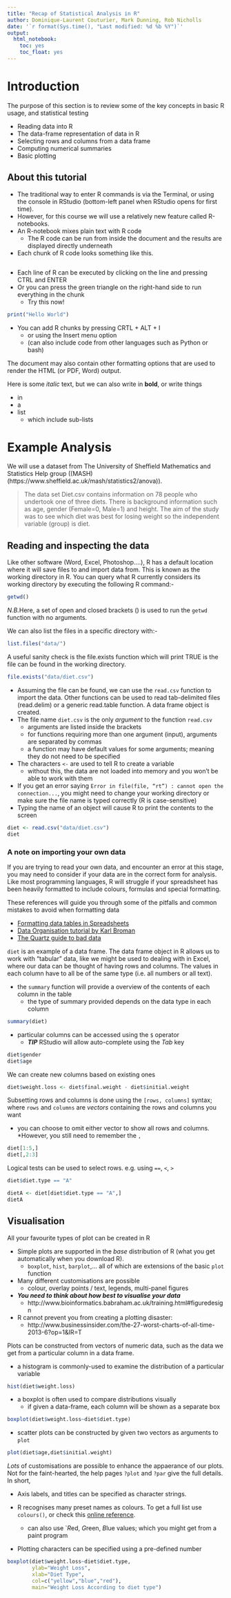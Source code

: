 ```yaml
---
title: "Recap of Statistical Analysis in R"
author: Dominique-Laurent Couturier, Mark Dunning, Rob Nicholls
date: '`r format(Sys.time(), "Last modified: %d %b %Y")`'
output:
  html_notebook:
    toc: yes
    toc_float: yes
---
```


# Introduction

The purpose of this section is to review some of the key concepts in basic R usage, and statistical testing

- Reading data into R
- The data-frame representation of data in R
- Selecting rows and columns from a data frame
- Computing numerical summaries
- Basic plotting


## About this tutorial

- The traditional way to enter R commands is via the Terminal, or using the console in RStudio (bottom-left panel when RStudio opens for first time).
- However, for this course we will use a relatively new feature called R-notebooks.
- An R-notebook mixes plain text with R code
    + The R code can be run from inside the document and the results are displayed directly underneath
- Each chunk of R code looks something like this.

```r

```

- Each line of R can be executed by clicking on the line and pressing CTRL and ENTER
- Or you can press the green triangle on the right-hand side to run everything in the chunk
    + Try this now!

```r
print("Hello World")
```

- You can add R chunks by pressing CRTL + ALT + I
    + or using the Insert menu option
    + (can also include code from other languages such as Python or bash)

The document may also contain other formatting options that are used to render the HTML (or PDF, Word) output.

Here is some *italic* text, but we can also write in **bold**, or write things

- in 
- a 
- list
    + which include sub-lists



# Example Analysis

We will use a dataset from The University of Sheffield Mathematics and Statistics Help group ((MASH)(https://www.sheffield.ac.uk/mash/statistics2/anova)).

> The data set Diet.csv contains information on 78 people who undertook one of three diets. There is background information such as age, gender (Female=0, Male=1) and height. The aim of the study was to see which diet was best for losing weight so the independent variable (group) is diet.


## Reading and inspecting the data


Like other software (Word, Excel, Photoshop….), R has a default location where it will save files to and import data from. This is known as the working directory in R. You can query what R currently considers its working directory by executing the following R command:-

```r
getwd()
```

*N.B.*Here, a set of open and closed brackets () is used to run the `getwd` function with no arguments.

We can also list the files in a specific directory with:-

```r
list.files("data/")
```

A useful sanity check is the file.exists function which will print TRUE is the file can be found in the working directory.

```r
file.exists("data/diet.csv")
```



- Assuming the file can be found, we can use the `read.csv` function to import the data. Other functions can be used to read tab-delimited files (read.delim) or a generic read.table function. A data frame object is created.
- The file name `diet.csv` is the only *argument* to the function `read.csv`
    + arguments are listed inside the brackets
    + for functions requiring more than one argument (input), arguments are separated by commas
    + a function may have default values for some arguments; meaning they do not need to be specified
- The characters `<-` are used to tell R to create a variable
    + without this, the data are not loaded into memory and you won't be able to work with them
- If you get an error saying `Error in file(file, “rt”) : cannot open the connection...`, you might need to change your working directory or make sure the file name is typed correctly (R is case-sensitive)
- Typing the name of an object will cause R to print the contents to the screen

```r
diet <- read.csv("data/diet.csv")
diet
```

### A note on importing your own data

If you are trying to read your own data, and encounter an error at this stage, you may need to consider if your data are in the correct form for analysis. Like most programming languages, R will struggle if your spreadsheet has been heavily formatted to include colours, formulas and special formatting.

These references will guide you through some of the pitfalls and common mistakes to avoid when formatting data

- [Formatting data tables in Spreadsheets](http://www.datacarpentry.org/spreadsheet-ecology-lesson/01-format-data.html)
- [Data Organisation tutorial by Karl Broman](http://kbroman.org/dataorg/)
- [The Quartz guide to bad data](https://github.com/Quartz/bad-data-guide/blob/master/README.md)




`diet` is an example of a data frame. The data frame object in R allows us to work with “tabular” data, like we might be used to dealing with in Excel, where our data can be thought of having rows and columns. The values in each column have to all be of the same type (i.e. all numbers or all text).

- the `summary` function will provide a overview of the contents of each column in the table
    + the type of summary provided depends on the data type in each column

```r
summary(diet)
```

- particular columns can be accessed using the `$` operator
    + ***TIP*** RStudio will allow auto-complete using the *Tab* key
    
```r
diet$gender
diet$age


```

We can create new columns based on existing ones

```r
diet$weight.loss <- diet$final.weight - diet$initial.weight

```

Subsetting rows and columns is done using the `[rows, columns]` syntax; where `rows` and `columns` are *vectors* containing the rows and columns you want

- you can choose to omit either vector to show all rows and columns. *However, you still need to remember the `,`

```r
diet[1:5,]
diet[,2:3]
```

Logical tests can be used to select rows. e.g. using `==`, `<`, `>`

```r
diet$diet.type == "A"

dietA <- diet[diet$diet.type == "A",]
dietA
```



## Visualisation 

All your favourite types of plot can be created in R


- Simple plots are supported in the *base* distribution of R (what you get automatically when you download R). 
    + `boxplot`, `hist`, `barplot`,... all of which are extensions of the basic `plot` function
- Many different customisations are possible
    + colour, overlay points / text, legends, multi-panel figures
- ***You need to think about how best to visualise your data*** 
    + http://www.bioinformatics.babraham.ac.uk/training.html#figuredesign
- R cannot prevent you from creating a plotting disaster: 
    + http://www.businessinsider.com/the-27-worst-charts-of-all-time-2013-6?op=1&IR=T

    
Plots can be constructed from vectors of numeric data, such as the data we get from a particular column in a data frame.

- a histogram is commonly-used to examine the distribution of a particular variable

```r
hist(diet$weight.loss)
```

- a boxplot is often used to compare distributions visually
    + if given a data-frame, each column will be shown as a separate box

```r
boxplot(diet$weight.loss~diet$diet.type)

```

- scatter plots can be constructed by given two vectors as arguments to `plot`

```r
plot(diet$age,diet$initial.weight)
```


*Lots* of customisations are possible to enhance the appaerance of our plots. Not for the faint-hearted, the help pages `?plot` and `?par` give the full details. In short,

- Axis labels, and titles can be specified as character strings. 

- R recognises many preset names as colours. To get a full list use `colours()`, or check this [online reference](http://www.stat.columbia.edu/~tzheng/files/Rcolor.pdf).
    + can also use `*R*ed, *G*reen, *B*lue values; which you might get from a paint program
- Plotting characters can be specified using a pre-defined number

```r
boxplot(diet$weight.loss~diet$diet.type, 
        ylab="Weight Loss", 
        xlab="Diet Type",
        col=c("yellow","blue","red"),
        main="Weight Loss According to diet type")
```